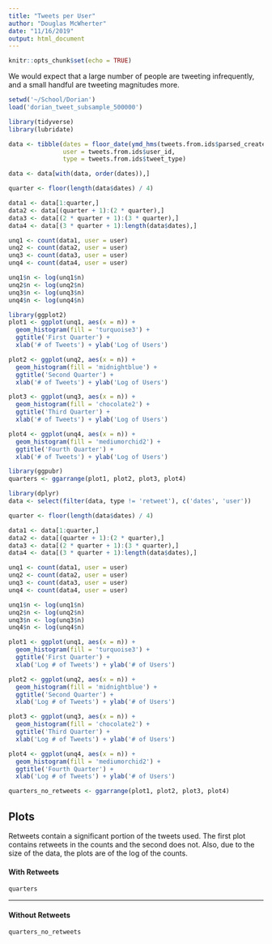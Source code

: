 ```yaml
---
title: "Tweets per User"
author: "Douglas McWherter"
date: "11/16/2019"
output: html_document
---
```


```r
knitr::opts_chunk$set(echo = TRUE)
```

We would expect that a large number of people are tweeting infrequently, and a small handful are tweeting magnitudes more.

```r
setwd('~/School/Dorian')
load('dorian_tweet_subsample_500000')

library(tidyverse)
library(lubridate)

data <- tibble(dates = floor_date(ymd_hms(tweets.from.ids$parsed_created_at), unit = 'day'),
               user = tweets.from.ids$user_id, 
               type = tweets.from.ids$tweet_type)

data <- data[with(data, order(dates)),]

quarter <- floor(length(data$dates) / 4)

data1 <- data[1:quarter,]
data2 <- data[(quarter + 1):(2 * quarter),]
data3 <- data[(2 * quarter + 1):(3 * quarter),]
data4 <- data[(3 * quarter + 1):length(data$dates),]

unq1 <- count(data1, user = user)
unq2 <- count(data2, user = user)
unq3 <- count(data3, user = user)
unq4 <- count(data4, user = user)

unq1$n <- log(unq1$n)
unq2$n <- log(unq2$n)
unq3$n <- log(unq3$n)
unq4$n <- log(unq4$n)

library(ggplot2)
plot1 <- ggplot(unq1, aes(x = n)) + 
  geom_histogram(fill = 'turquoise3') + 
  ggtitle('First Quarter') + 
  xlab('# of Tweets') + ylab('Log of Users')

plot2 <- ggplot(unq2, aes(x = n)) + 
  geom_histogram(fill = 'midnightblue') + 
  ggtitle('Second Quarter') + 
  xlab('# of Tweets') + ylab('Log of Users')

plot3 <- ggplot(unq3, aes(x = n)) + 
  geom_histogram(fill = 'chocolate2') + 
  ggtitle('Third Quarter') + 
  xlab('# of Tweets') + ylab('Log of Users')

plot4 <- ggplot(unq4, aes(x = n)) + 
  geom_histogram(fill = 'mediumorchid2') + 
  ggtitle('Fourth Quarter') + 
  xlab('# of Tweets') + ylab('Log of Users')

library(ggpubr)
quarters <- ggarrange(plot1, plot2, plot3, plot4)

library(dplyr)
data <- select(filter(data, type != 'retweet'), c('dates', 'user'))

quarter <- floor(length(data$dates) / 4)

data1 <- data[1:quarter,]
data2 <- data[(quarter + 1):(2 * quarter),]
data3 <- data[(2 * quarter + 1):(3 * quarter),]
data4 <- data[(3 * quarter + 1):length(data$dates),]

unq1 <- count(data1, user = user)
unq2 <- count(data2, user = user)
unq3 <- count(data3, user = user)
unq4 <- count(data4, user = user)

unq1$n <- log(unq1$n)
unq2$n <- log(unq2$n)
unq3$n <- log(unq3$n)
unq4$n <- log(unq4$n)

plot1 <- ggplot(unq1, aes(x = n)) + 
  geom_histogram(fill = 'turquoise3') + 
  ggtitle('First Quarter') + 
  xlab('Log # of Tweets') + ylab('# of Users')

plot2 <- ggplot(unq2, aes(x = n)) + 
  geom_histogram(fill = 'midnightblue') + 
  ggtitle('Second Quarter') + 
  xlab('Log # of Tweets') + ylab('# of Users')

plot3 <- ggplot(unq3, aes(x = n)) + 
  geom_histogram(fill = 'chocolate2') + 
  ggtitle('Third Quarter') + 
  xlab('Log # of Tweets') + ylab('# of Users')

plot4 <- ggplot(unq4, aes(x = n)) + 
  geom_histogram(fill = 'mediumorchid2') + 
  ggtitle('Fourth Quarter') + 
  xlab('Log # of Tweets') + ylab('# of Users')

quarters_no_retweets <- ggarrange(plot1, plot2, plot3, plot4)

```

## Plots

Retweets contain a significant portion of the tweets used. The first plot contains retweets in the counts and the second does not. Also, due to the size of the data, the plots are of the log of the counts.

#### With Retweets
```r
quarters
```

***

#### Without Retweets
```r
quarters_no_retweets
```
